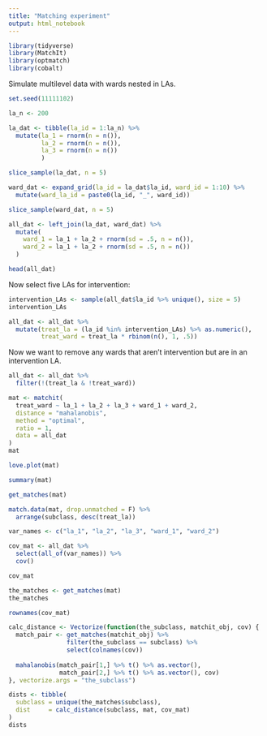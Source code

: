 ```yaml
---
title: "Matching experiment"
output: html_notebook
---
```


```r
library(tidyverse)
library(MatchIt)
library(optmatch)
library(cobalt)
```


Simulate multilevel data with wards nested in LAs.

```r
set.seed(11111102)
```


```r
la_n <- 200

la_dat <- tibble(la_id = 1:la_n) %>%
  mutate(la_1 = rnorm(n = n()),
         la_2 = rnorm(n = n()),
         la_3 = rnorm(n = n())
         )

slice_sample(la_dat, n = 5)
```


```r
ward_dat <- expand_grid(la_id = la_dat$la_id, ward_id = 1:10) %>%
  mutate(ward_la_id = paste0(la_id, "_", ward_id))

slice_sample(ward_dat, n = 5)
```


```r
all_dat <- left_join(la_dat, ward_dat) %>%
  mutate(
    ward_1 = la_1 + la_2 + rnorm(sd = .5, n = n()),
    ward_2 = la_1 + la_2 + rnorm(sd = .5, n = n())
  )

head(all_dat)
```

Now select five LAs for intervention:

```r
intervention_LAs <- sample(all_dat$la_id %>% unique(), size = 5)
intervention_LAs
```


```r
all_dat <- all_dat %>%
  mutate(treat_la = (la_id %in% intervention_LAs) %>% as.numeric(),
         treat_ward = treat_la * rbinom(n(), 1, .5))
```


Now we want to remove any wards that aren't intervention but are in an intervention LA.

```r
all_dat <- all_dat %>%
  filter(!(treat_la & !treat_ward))
```


```r
mat <- matchit(
  treat_ward ~ la_1 + la_2 + la_3 + ward_1 + ward_2,
  distance = "mahalanobis",
  method = "optimal",
  ratio = 1,
  data = all_dat
)
mat
```


```r
love.plot(mat)
```



```r
summary(mat)
```


```r
get_matches(mat)
```


```r
match.data(mat, drop.unmatched = F) %>%
  arrange(subclass, desc(treat_la))
```


```r
var_names <- c("la_1", "la_2", "la_3", "ward_1", "ward_2")
```


```r
cov_mat <- all_dat %>%
  select(all_of(var_names)) %>%
  cov()
```


```r
cov_mat
```



```r
the_matches <- get_matches(mat)
the_matches
```


```r
rownames(cov_mat)
```

```r
calc_distance <- Vectorize(function(the_subclass, matchit_obj, cov) {
  match_pair <- get_matches(matchit_obj) %>%
                filter(the_subclass == subclass) %>%
                select(colnames(cov))
  
  mahalanobis(match_pair[1,] %>% t() %>% as.vector(),
              match_pair[2,] %>% t() %>% as.vector(), cov)
}, vectorize.args = "the_subclass")
```



```r
dists <- tibble(
  subclass = unique(the_matches$subclass),
  dist     = calc_distance(subclass, mat, cov_mat)
)
dists
```





